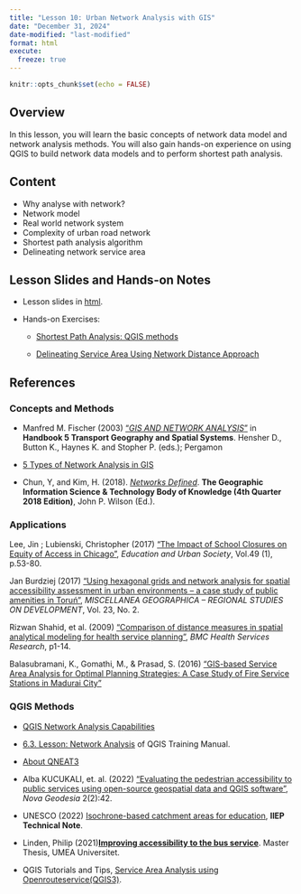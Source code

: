 ```yaml
---
title: "Lesson 10: Urban Network Analysis with GIS"
date: "December 31, 2024"
date-modified: "last-modified"
format: html
execute: 
  freeze: true
---
```


```r
knitr::opts_chunk$set(echo = FALSE)
```

## Overview

In this lesson, you will learn the basic concepts of network data model and network analysis methods. You will also gain hands-on experience on using QGIS to build network data models and to perform shortest path analysis.

## Content

-   Why analyse with network?
-   Network model
-   Real world network system
-   Complexity of urban road network
-   Shortest path analysis algorithm
-   Delineating network service area

## Lesson Slides and Hands-on Notes

-   Lesson slides in [html](../lesson/Lesson10/Lesson10.html).

-   Hands-on Exercises:

    -   [Shortest Path Analysis: QGIS methods](https://gis4urbplan.netlify.app/hands-on_ex09)

    -   [Delineating Service Area Using Network Distance Approach](https://gis4urbplan.netlify.app/hands-on_ex11)

## References

### Concepts and Methods

-   Manfred M. Fischer (2003) ["*GIS AND NETWORK ANALYSIS*"](https://www.researchgate.net/publication/23730944_GIS_and_network_analysis) in **Handbook 5 Transport Geography and Spatial Systems**. Hensher D., Button K., Haynes K. and Stopher P. (eds.); Pergamon

-   [5 Types of Network Analysis in GIS](https://gisgeography.com/network-analysis/)

-   Chun, Y, and Kim, H. (2018). [*Networks Defined*](https://gistbok.ucgis.org/bok-topics/2021-quarter-01/networks-defined). **The Geographic Information Science & Technology Body of Knowledge (4th Quarter 2018 Edition)**, John P. Wilson (Ed.).

### Applications

Lee, Jin ; Lubienski, Christopher (2017) ["The Impact of School Closures on Equity of Access in Chicago"](https://journals-sagepub-com.libproxy.smu.edu.sg/doi/full/10.1177/0013124516630601), *Education and Urban Society*, Vol.49 (1), p.53-80.

Jan Burdziej (2017) ["Using hexagonal grids and network analysis for spatial accessibility assessment in urban environments -- a case study of public amenities in Toruń"](https://www.researchgate.net/publication/330850358_Using_hexagonal_grids_and_network_analysis_for_spatial_accessibility_assessment_in_urban_environments_-_A_case_study_of_public_amenities_in_Torun), *MISCELLANEA GEOGRAPHICA -- REGIONAL STUDIES ON DEVELOPMENT*, Vol. 23, No. 2.

Rizwan Shahid, et al. (2009) ["Comparison of distance measures in spatial analytical modeling for health service planning"](https://bmchealthservres.biomedcentral.com/articles/10.1186/1472-6963-9-200), *BMC Health Services Research*, p1-14.

Balasubramani, K., Gomathi, M., & Prasad, S. (2016) ["GIS-based Service Area Analysis for Optimal Planning Strategies: A Case Study of Fire Service Stations in Madurai City"](https://www.researchgate.net/publication/319644901_GIS-BASED_SERVICE_AREA_ANALYSIS_FOR_OPTIMAL_PLANNING_STRATEGIES_A_CASE_STUDY_OF_FIRE_SERVICE_STATIONS_IN_MADURAI_CITY)

### QGIS Methods

-   [QGIS Network Analysis Capabilities](https://www.giscourse.com/qgis-network-analysis-capabilities/)

-   [6.3. Lesson: Network Analysis](https://docs.qgis.org/3.22/en/docs/training_manual/vector_analysis/network_analysis.html) of QGIS Training Manual.

-   [About QNEAT3](https://root676.github.io/)

-   Alba KUCUKALI, et. al. (2022) ["Evaluating the pedestrian accessibility to public services using open-source geospatial data and QGIS software"](https://www.researchgate.net/publication/362883338_Evaluating_the_pedestrian_accessibility_to_public_services_using_open-source_geospatial_data_and_QGIS_software), *Nova Geodesia* 2(2):42.

-   UNESCO (2022) [Isochrone-based catchment areas for education](https://unesdoc.unesco.org/ark:/48223/pf0000381654/PDF/381654eng.pdf.multi), **IIEP Technical Note**.

-   Linden, Philip (2021)[**Improving accessibility to the bus service**](https://www.diva-portal.org/smash/get/diva2:1572503/FULLTEXT01.pdf). Master Thesis, UMEA Universitet.

-   QGIS Tutorials and Tips, [Service Area Analysis using Openrouteservice(QGIS3)](https://www.qgistutorials.com/en/docs/3/service_area_analysis.html).
